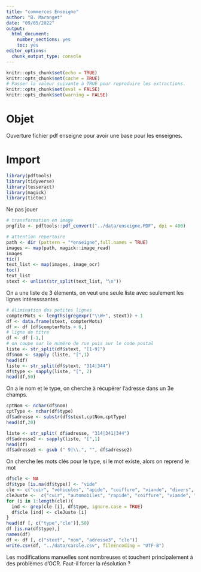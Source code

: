 ```yaml
---
title: "commerces Enseigne"
author: "B. Maranget"
date: "09/05/2022"
output: 
  html_document: 
    number_sections: yes
    toc: yes
editor_options: 
  chunk_output_type: console
---
```



```r
knitr::opts_chunk$set(echo = TRUE)
knitr::opts_chunk$set(cache = TRUE)
# Passer la valeur suivante à TRUE pour reproduire les extractions.
knitr::opts_chunk$set(eval = FALSE)
knitr::opts_chunk$set(warning = FALSE)
```


# Objet

Ouverture fichier pdf enseigne pour avoir une base pour les enseignes.


# Import

```r
library(pdftools)
library(tidyverse)
library(tesseract)
library(magick)
library(tictoc)
```
Ne pas jouer

```r
# transformation en image
pngfile <- pdftools::pdf_convert("../data/enseigne.PDF", dpi = 400)
```


```r
# attention répertoire
path <- dir (pattern = "*enseigne",full.names = TRUE)
images <- map(path, magick::image_read)
images
tic()
text_list <- map(images, image_ocr)
toc()
text_list
stext <- unlist(str_split(text_list, "\n"))
```


On a une liste de 3 élements, on veut une seule liste avec seulement les lignes intéresssantes


```r
# élimination des petites lignes
compterMots <- lengths(gregexpr("\\W+", stext)) + 1  
df <- data.frame(stext, compterMots)
df <- df [df$compterMots > 6,] 
# ligne de titre
df <- df [-1,]
# on coupe sur le numéro de rue puis sur le code postal
liste <- str_split(df$stext, "[1-9]")
df$nom <- sapply (liste, "[",1)
head(df)
liste <- str_split(df$stext, "314|344")
df$type <- sapply(liste, "[", 2)
head(df,50)
```

On a le nom et le type, on cherche à récupérer l'adresse dans un 3e champs.


```r
cptNom <- nchar(df$nom)
cptType <- nchar(df$type) 
df$adresse <- substr(df$stext,cptNom,cptType)
head(df,20)
```


```r
liste <- str_split( df$adresse, "314|341|344")
df$adresse2 <- sapply(liste, "[",1)
head(df)
df$adresse3 <- gsub (" 9|\\.", "", df$adresse2)
```



On cherche les mots clés pour le type, si le mot existe, alors on reprend le mot


```r
df$cle <- NA
df$type [is.na(df$type)] <- "vide"
cle <- c("cuir", "véhicules", "apide", "coiffure", "viande", "divers", "ssurance", "vide", "boissons", "super", "mentation", "immob", "pharm", "type", "administration", "domestiques", "blanchisserie", "boulangerie", "restauration", "bricolage")
cleJuste <-  c("cuir", "automobiles", "rapide", "coiffure", "viande", "divers", "assurance", "vide", "boissons", "supermarchés", "alimentation", "immobillier", "pharmacie", "rapide","administration d'entreprises", "réparation", "blanchisserie", "boulangerie", "restauration", "bricolage")
for (i in 1:length(cle)){
  ind <- grep(cle [i], df$type, ignore.case = TRUE)
  df$cle [ind] <- cleJuste [i]
}
head(df [, c("type","cle")],50)
df [is.na(df$type),]
names(df)
df <- df [, c("stext", "nom", "adresse3", "cle")]
write.csv(df, "../data/carole.csv", fileEncoding = "UTF-8")

```


Les modifications manuelles sont nombreuses et touchent principalement à des problèmes d'OCR.
Faut-il forcer la résolution ?




